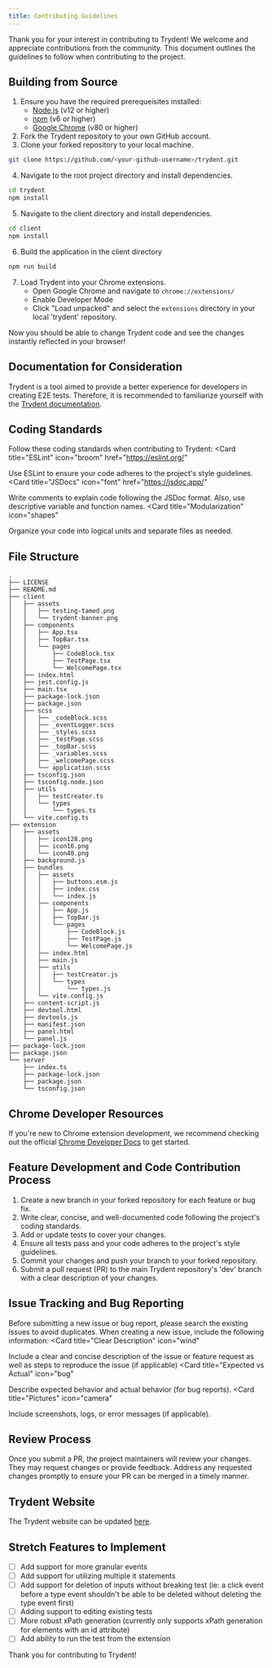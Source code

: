 ```yaml
---
title: Contributing Guidelines
---
```


Thank you for your interest in contributing to Trydent! We welcome and appreciate contributions from the community. This document outlines the guidelines to follow when contributing to the project.

## Building from Source
1. Ensure you have the required prerequeisites installed:
    - [Node.js](https://nodejs.org/en/) (v12 or higher)
    - [npm](https://www.npmjs.com/) (v6 or higher)
    - [Google Chrome](https://www.google.com/chrome/) (v80 or higher)
2. Fork the Trydent repository to your own GitHub account.
3. Clone your forked repository to your local machine.
```bash
git clone https://github.com/<your-github-username>/trydent.git
```
4. Navigate to the root project directory and install dependencies.
```bash
cd trydent
npm install
```
5. Navigate to the client directory and install dependencies.
```bash
cd client
npm install
```
6. Build the application in the client directory
```bash
npm run build
```
7. Load Trydent into your Chrome extensions.
    - Open Google Chrome and navigate to `chrome://extensions/`
    - Enable Developer Mode
    - Click "Load unpacked" and select the `extensions` directory in your local 'trydent' repository.  

Now you should be able to change Trydent code and see the changes instantly reflected in your browser!

## Documentation for Consideration
Trydent is a tool aimed to provide a better experience for developers in creating E2E tests. Therefore, it is recommended to familiarize yourself with the [Trydent documentation](./chrome-overview).

## Coding Standards

Follow these coding standards when contributing to Trydent:
<CardGroup cols={3}>
  <Card
    title="ESLint"
    icon="broom"
    href="https://eslint.org/"
  >
  Use ESLint to ensure your code adheres to the project's style guidelines.
  </Card>
  <Card
    title="JSDocs"
    icon="font"
    href="https://jsdoc.app/"
  >
  Write comments to explain code following the JSDoc format. Also, use descriptive variable and function names.
  </Card>
  <Card
    title="Modularization"
    icon="shapes"
  >
  Organize your code into logical units and separate files as needed.
  </Card>
</CardGroup>

## File Structure
```
.
├── LICENSE
├── README.md
├── client
│   ├── assets
│   │   ├── testing-tamed.png
│   │   └── trydent-banner.png
│   ├── components
│   │   ├── App.tsx
│   │   ├── TopBar.tsx
│   │   └── pages
│   │       ├── CodeBlock.tsx
│   │       ├── TestPage.tsx
│   │       └── WelcomePage.tsx
│   ├── index.html
│   ├── jest.config.js
│   ├── main.tsx
│   ├── package-lock.json
│   ├── package.json
│   ├── scss
│   │   ├── _codeBlock.scss
│   │   ├── _eventLogger.scss
│   │   ├── _styles.scss
│   │   ├── _testPage.scss
│   │   ├── _topBar.scss
│   │   ├── _variables.scss
│   │   ├── _welcomePage.scss
│   │   └── application.scss
│   ├── tsconfig.json
│   ├── tsconfig.node.json
│   ├── utils
│   │   ├── testCreator.ts
│   │   └── types
│   │       └── types.ts
│   └── vite.config.ts
├── extension
│   ├── assets
│   │   ├── icon128.png
│   │   ├── icon16.png
│   │   └── icon48.png
│   ├── background.js
│   ├── bundles
│   │   ├── assets
│   │   │   ├── buttons.esm.js
│   │   │   ├── index.css
│   │   │   └── index.js
│   │   ├── components
│   │   │   ├── App.js
│   │   │   ├── TopBar.js
│   │   │   └── pages
│   │   │       ├── CodeBlock.js
│   │   │       ├── TestPage.js
│   │   │       └── WelcomePage.js
│   │   ├── index.html
│   │   ├── main.js
│   │   ├── utils
│   │   │   ├── testCreator.js
│   │   │   └── types
│   │   │       └── types.js
│   │   └── vite.config.js
│   ├── content-script.js
│   ├── devtool.html
│   ├── devtools.js
│   ├── manifest.json
│   ├── panel.html
│   └── panel.js
├── package-lock.json
├── package.json
└── server
    ├── index.ts
    ├── package-lock.json
    ├── package.json
    └── tsconfig.json
```

## Chrome Developer Resources
If you're new to Chrome extension development, we recommend checking out the official [Chrome Developer Docs](https://developer.chrome.com/) to get started.

## Feature Development and Code Contribution Process
1. Create a new branch in your forked repository for each feature or bug fix.
2. Write clear, concise, and well-documented code following the project's coding standards.
3. Add or update tests to cover your changes.
4. Ensure all tests pass and your code adheres to the project's style guidelines.
5. Commit your changes and push your branch to your forked repository.
6. Submit a pull request (PR) to the main Trydent repository's 'dev' branch with a clear description of your changes.


## Issue Tracking and Bug Reporting

Before submitting a new issue or bug report, please search the existing issues to avoid duplicates. When creating a new issue, include the following information:
<CardGroup cols={3}>
  <Card
    title="Clear Description"
    icon="wind"
  >
  Include a clear and concise description of the issue or feature request as well as steps to reproduce the issue (if applicable)
  </Card>
  <Card
    title="Expected vs Actual"
    icon="bug"
  >
  Describe expected behavior and actual behavior (for bug reports).
  </Card>
  <Card
    title="Pictures"
    icon="camera"
  >
  Include screenshots, logs, or error messages (if applicable).
  </Card>
</CardGroup>

## Review Process

Once you submit a PR, the project maintainers will review your changes. They may request changes or provide feedback. Address any requested changes promptly to ensure your PR can be merged in a timely manner.

## Trydent Website
The Trydent website can be updated [here](https://github.com/oslabs-beta/trydent-splash-page).

## Stretch Features to Implement
- [ ] Add support for more granular events
- [ ] Add support for utilizing multiple it statements
- [ ] Add support for deletion of inputs without breaking test (ie: a click event before a type event shouldn't be able to be deleted without deleting the type event first)
- [ ] Adding support to editing existing tests
- [ ] More robust xPath generation (currently only supports xPath generation for elements with an id attribute)
- [ ] Add ability to run the test from the extension

Thank you for contributing to Trydent!
